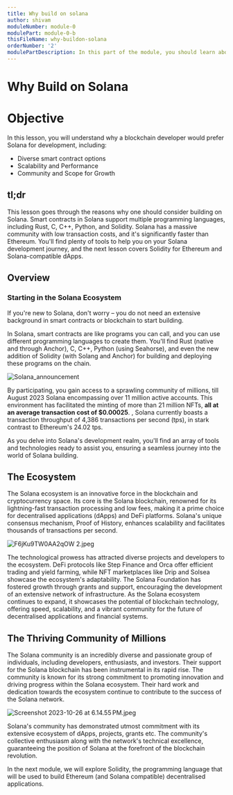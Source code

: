 ```yaml
---
title: Why build on solana
author: shivam
moduleNumber: module-0
modulePart: module-0-b
thisFileName: why-buildon-solana
orderNumber: '2'
modulePartDescription: In this part of the module, you should learn about the fundamentals of Web3, the world's fastest blockchain, Solana, and why to build on Solana.
---
```


# Why Build on Solana

# Objective

In this lesson, you will understand why a blockchain developer would prefer Solana for development, including:

- Diverse smart contract options
- Scalability and Performance
- Community and Scope for Growth

## tl;dr

This lesson goes through the reasons why one should consider building on Solana. Smart contracts in Solana support multiple programming languages, including Rust, C, C++, Python, and Solidity. Solana has a massive community with low transaction costs, and it's significantly faster than Ethereum. You'll find plenty of tools to help you on your Solana development journey, and the next lesson covers Solidity for Ethereum and Solana-compatible dApps.

## Overview

### Starting in the Solana Ecosystem

If you're new to Solana, don't worry – you do not need an extensive background in smart contracts or blockchain to start building.

In Solana, smart contracts are like programs you can call, and you can use different programming languages to create them. You'll find Rust (native and through Anchor), C, C++, Python (using Seahorse), and even the new addition of Solidity (with Solang and Anchor) for building and deploying these programs on the chain.

![Solana_announcement](/moduleimages/soltwt.png)

By participating, you gain access to a sprawling community of millions, till August 2023 Solana encompassing over 11 million active accounts. This environment has facilitated the minting of more than 21 million NFTs, **all at an average transaction cost of $0.00025**. , Solana currently boasts a transaction throughput of 4,386 transactions per second (tps), in stark contrast to Ethereum's 24.02 tps.

As you delve into Solana's development realm, you'll find an array of tools and technologies ready to assist you, ensuring a seamless journey into the world of Solana building. 

## The Ecosystem

The Solana ecosystem is an innovative force in the blockchain and cryptocurrency space. Its core is the Solana blockchain, renowned for its lightning-fast transaction processing and low fees, making it a prime choice for decentralised applications (dApps) and DeFi platforms. Solana's unique consensus mechanism, Proof of History, enhances scalability and facilitates thousands of transactions per second.

![F6jKu9TW0AA2qOW 2.jpeg](https://prod-files-secure.s3.us-west-2.amazonaws.com/df3c1e0d-01b0-4523-b846-e1bb2ca88f61/8e59b009-1b01-4f5d-a389-f3cef3aa56a6/F6jKu9TW0AA2qOW_2.jpeg)

The technological prowess has attracted diverse projects and developers to the ecosystem. DeFi protocols like Step Finance and Orca offer efficient trading and yield farming, while NFT marketplaces like Drip and Solsea showcase the ecosystem's adaptability. The Solana Foundation has fostered growth through grants and support, encouraging the development of an extensive network of infrastructure. As the Solana ecosystem continues to expand, it showcases the potential of blockchain technology, offering speed, scalability, and a vibrant community for the future of decentralised applications and financial systems.

## The Thriving Community of Millions

The Solana community is an incredibly diverse and passionate group of individuals, including developers, enthusiasts, and investors. Their support for the Solana blockchain has been instrumental in its rapid rise. The community is known for its strong commitment to promoting innovation and driving progress within the Solana ecosystem. Their hard work and dedication towards the ecosystem continue to contribute to the success of the Solana network.

![Screenshot 2023-10-26 at 6.14.55 PM.jpeg](https://prod-files-secure.s3.us-west-2.amazonaws.com/df3c1e0d-01b0-4523-b846-e1bb2ca88f61/cd0a7563-cfb1-4055-8681-13343dc7877a/Screenshot_2023-10-26_at_6.14.55_PM.jpeg)

Solana's community has demonstrated utmost commitment with its extensive ecosystem of dApps, projects, grants etc. The community's collective enthusiasm along with the network's technical excellence, guaranteeing the position of Solana at the forefront of the blockchain revolution.

In the next module, we will explore Solidity, the programming language that will be used to build Ethereum (and Solana compatible) decentralised applications.